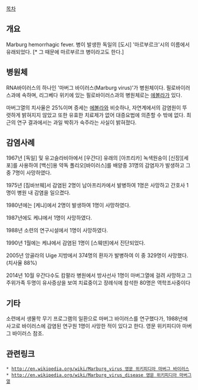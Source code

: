 [[목차]]

== 개요 ==
Marburg hemorrhagic fever. 병이 발생한 독일의 [도시] '마르부르크'시의 이름에서 유래되었다. [* 그 때문에 마르부르크 병이라고도 한다.]

== 병원체 ==
RNA바이러스의 하나인 '마버그 바이러스(Marburg virus)'가 병원체이다. 필로바이러스과에 속하며, 리그베다 위키에 있는 필로바이러스과의 병원체로는 [[에볼라]]가 있다. 

마버그열의 치사율은 25%이며 증세는 [[에볼라]]와 비슷하나, 자연계에서의 감염원이 뚜렷하게 밝혀지지 않았고 또한 유효한 치료제가 없어 대증요법에 의존할 수 밖에 없다. 최근의 연구 결과에서는 과일 박쥐가 숙주라는 사실이 밝혀졌다.

== 감염사례 ==
1967년 [독일] 및 유고슬라비아에서 [우간다] 유래의 [아프리카] 녹색원숭이 [신장][세포]를 사용하여 [백신]용 약독 폴리오[바이러스]를 배양중 31명의 감염자가 발생하고 그중 7명이 사망하였다. 

1975년 [짐바브웨]서 감염된 2명이 남아프리카에서 발병하여 1명은 사망하고 간호사 1명이 병원 내 감염을 일으켰다. 

1980년에는 [케냐]에서 2명이 발생하여 1명이 사망하였다. 

1987년에도 케냐에서 1명이 사망하였다. 

1988년 소련의 연구시설에서 1명이 사망하였다. 

1990년 1월에는 케냐에서 감염된 1명이 [스웨덴]에서 진단되었다. 

2005년 앙골라의 Uige 지방에서 374명의 환자가 발병하여 이 중 329명이 사망했다.(치사율 88%)

2014년 10월 우간다수도 캄팔라 병원에서 방사선사 1명이 마버그열에 걸려 사망하고 그 주위가족 두명이 유사증상을 보여 치료중이고 장례식에 참석한 80명은 역학조사중이다
== 기타 ==
소련에서 생물학 무기 프로그램의 일환으로 마버그 바이러스를 연구했다가, 1988년에 사고로 바이러스에 감염된 연구원 1명이 사망한 적이 있다고 한다. 영문 위키피디아 마버그 바이러스 참조. 

== 관련링크 == 
 * [[http://en.wikipedia.org/wiki/Marburg_virus 영문 위키피디아 마버그 바이러스]]
 * [[http://en.wikipedia.org/wiki/Marburg_virus_disease 영문 위키피디아 마버그열]]

